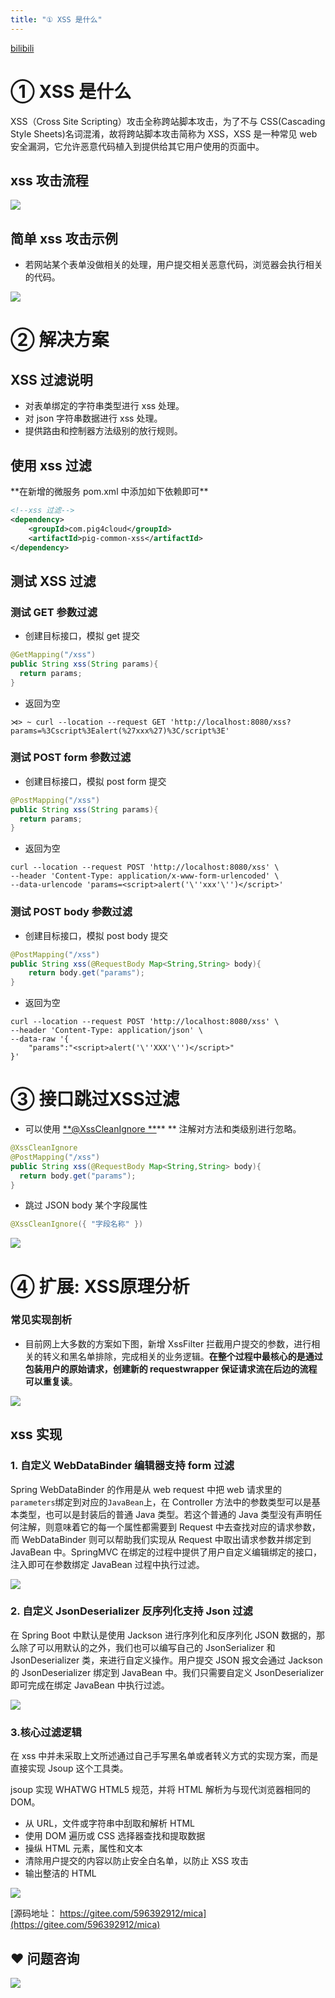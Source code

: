 ```yaml
---
title: "① XSS 是什么"
---
```


[bilibili](https://player.bilibili.com/player.html?bvid=BV12t411B7e9&p=11&page=11)

# ① XSS 是什么


XSS（Cross Site Scripting）攻击全称跨站脚本攻击，为了不与 CSS(Cascading Style Sheets)名词混淆，故将跨站脚本攻击简称为 XSS，XSS 是一种常见 web 安全漏洞，它允许恶意代码植入到提供给其它用户使用的页面中。



## xss 攻击流程


![](https://cdn.nlark.com/yuque/0/2020/png/283679/1606891811047-7aaff61b-af73-44cf-96ef-ae110cf0f6d4.png)



## 简单 xss 攻击示例


+ 若网站某个表单没做相关的处理，用户提交相关恶意代码，浏览器会执行相关的代码。



![](https://cdn.nlark.com/yuque/0/2020/png/283679/1606891810812-bcc24e40-d9fe-4b1a-9a45-df5dff996762.png)



# ② 解决方案


## XSS 过滤说明


+ 对表单绑定的字符串类型进行 xss 处理。
+ 对 json 字符串数据进行 xss 处理。
+ 提供路由和控制器方法级别的放行规则。

## 使用 xss 过滤


<Note>
**在新增的微服务 pom.xml 中添加如下依赖即可**


</Note>



```xml
<!--xss 过滤-->
<dependency>
    <groupId>com.pig4cloud</groupId>
    <artifactId>pig-common-xss</artifactId>
</dependency>
```



## 测试 XSS 过滤


### 测试 GET 参数过滤


+ 创建目标接口，模拟 get 提交



```java
@GetMapping("/xss")
public String xss(String params){
  return params;
}
```



+ 返回为空



```shell
⋊> ~ curl --location --request GET 'http://localhost:8080/xss?params=%3Cscript%3Ealert(%27xxx%27)%3C/script%3E'
```



### 测试 POST form 参数过滤


+ 创建目标接口，模拟 post form 提交



```java
@PostMapping("/xss")
public String xss(String params){
  return params;
}
```



+ 返回为空



```shell
curl --location --request POST 'http://localhost:8080/xss' \
--header 'Content-Type: application/x-www-form-urlencoded' \
--data-urlencode 'params=<script>alert('\''xxx'\'')</script>'
```



### 测试 POST body 参数过滤


+ 创建目标接口，模拟 post body 提交



```java
@PostMapping("/xss")
public String xss(@RequestBody Map<String,String> body){
    return body.get("params");
}
```



+ 返回为空



```shell
curl --location --request POST 'http://localhost:8080/xss' \
--header 'Content-Type: application/json' \
--data-raw '{
    "params":"<script>alert('\''XXX'\'')</script>"
}'
```



# ③ 接口跳过XSS过滤


+ 可以使用 [**@XssCleanIgnore **](/XssCleanIgnore )** ** 注解对方法和类级别进行忽略。



```java
@XssCleanIgnore
@PostMapping("/xss")
public String xss(@RequestBody Map<String,String> body){
  return body.get("params");
}
```



+ 跳过 JSON body 某个字段属性

```java
@XssCleanIgnore({ "字段名称" })
```

![](https://cdn.nlark.com/yuque/0/2022/png/283679/1665629225415-f9483902-9e46-4ca6-95c6-6e32edad660b.png)



# ④ 扩展: XSS原理分析


### 常见实现剖析


+ 目前网上大多数的方案如下图，新增 XssFilter 拦截用户提交的参数，进行相关的转义和黑名单排除，完成相关的业务逻辑。**在整个过程中最核心的是通过包装用户的原始请求，创建新的 requestwrapper 保证请求流在后边的流程可以重复读**。



![](https://cdn.nlark.com/yuque/0/2020/png/283679/1606891810830-349315ae-aad9-4f0a-8435-387b91ef4fd8.png)



## xss 实现


### 1. 自定义 WebDataBinder 编辑器支持 form 过滤


Spring WebDataBinder 的作用是从 web request 中把 web 请求里的`parameters`绑定到对应的`JavaBean`上，在 Controller 方法中的参数类型可以是基本类型，也可以是封装后的普通 Java 类型。若这个普通的 Java 类型没有声明任何注解，则意味着它的每一个属性都需要到 Request 中去查找对应的请求参数，而 WebDataBinder 则可以帮助我们实现从 Request 中取出请求参数并绑定到 JavaBean 中。SpringMVC 在绑定的过程中提供了用户自定义编辑绑定的接口，注入即可在参数绑定 JavaBean 过程中执行过滤。



![](https://cdn.nlark.com/yuque/0/2020/png/283679/1606891810860-b0841689-823c-4bd2-bd54-a73fc7d02029.png)



### 2. 自定义 JsonDeserializer 反序列化支持 Json 过滤


在 Spring Boot 中默认是使用 Jackson 进行序列化和反序列化 JSON 数据的，那么除了可以用默认的之外，我们也可以编写自己的 JsonSerializer 和 JsonDeserializer 类，来进行自定义操作。用户提交 JSON 报文会通过 Jackson 的 JsonDeserializer 绑定到 JavaBean 中。我们只需要自定义 JsonDeserializer 即可完成在绑定 JavaBean 中执行过滤。



![](https://cdn.nlark.com/yuque/0/2020/png/283679/1606891810821-5519dd09-d83e-47ea-9f2e-c983fdc56792.png)



### 3.核心过滤逻辑


在 xss 中并未采取上文所述通过自己手写黑名单或者转义方式的实现方案，而是直接实现 Jsoup 这个工具类。

jsoup 实现 WHATWG HTML5 规范，并将 HTML 解析为与现代浏览器相同的 DOM。



+ 从 URL，文件或字符串中刮取和解析 HTML
+ 使用 DOM 遍历或 CSS 选择器查找和提取数据
+ 操纵 HTML 元素，属性和文本
+ 清除用户提交的内容以防止安全白名单，以防止 XSS 攻击
+ 输出整洁的 HTML



![](https://cdn.nlark.com/yuque/0/2020/png/283679/1606891810886-8074c9e7-607b-4412-b02c-e471e35e0422.png)



[源码地址： https://gitee.com/596392912/mica](https://gitee.com/596392912/mica)  
  


## ❤  问题咨询
![](https://cdn.nlark.com/yuque/0/2022/gif/283679/1662563973685-c22e9831-db66-42b5-973f-886d25d1e0e7.gif)


